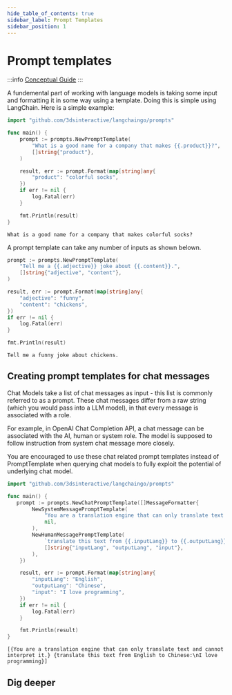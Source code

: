 ```yaml
---
hide_table_of_contents: true
sidebar_label: Prompt Templates
sidebar_position: 1
---
```



# Prompt templates

:::info
[Conceptual Guide](https://python.langchain.com/docs/modules/model_io/prompts/quick_start#prompttemplate)
:::

A fundemental part of working with language models is taking some input and formatting it in some way using a template. 
Doing this is simple using LangChain. Here is a simple example: 

```go
import "github.com/3dsinteractive/langchaingo/prompts"

func main() {
    prompt := prompts.NewPromptTemplate(
        "What is a good name for a company that makes {{.product}}?",
        []string{"product"}, 
    )

    result, err := prompt.Format(map[string]any{
        "product": "colorful socks",
    })
    if err != nil {
        log.Fatal(err)
    }

    fmt.Println(result)
}
```

```
What is a good name for a company that makes colorful socks?
```

A prompt template can take any number of inputs as shown belown.

```go
prompt := prompts.NewPromptTemplate(
    "Tell me a {{.adjective}} joke about {{.content}}.",
    []string{"adjective", "content"}, 
)

result, err := prompt.Format(map[string]any{
    "adjective": "funny",
    "content": "chickens", 
})
if err != nil {
    log.Fatal(err)
}

fmt.Println(result)
```
```
Tell me a funny joke about chickens.
```

## Creating prompt templates for chat messages
Chat Models take a list of chat messages as input - this list is commonly referred to as a prompt. 
These chat messages differ from a raw string (which you would pass into a LLM model), in that every message is associated with a role.

For example, in OpenAI Chat Completion API, a chat message can be associated with the AI, human or system role. 
The model is supposed to follow instruction from system chat message more closely.

You are encouraged to use these chat related prompt templates instead of PromptTemplate when querying chat models to fully exploit the potential of underlying chat model.

```go
import "github.com/3dsinteractive/langchaingo/prompts"

func main() {
   prompt := prompts.NewChatPromptTemplate([]MessageFormatter{
        NewSystemMessagePromptTemplate(
            "You are a translation engine that can only translate text and cannot interpret it.",
            nil,
        ),
        NewHumanMessagePromptTemplate(
            `translate this text from {{.inputLang}} to {{.outputLang}}:\n{{.input}}`,
            []string{"inputLang", "outputLang", "input"},
        ),
    })

    result, err := prompt.Format(map[string]any{
        "inputLang": "English",
        "outputLang": "Chinese",
        "input": "I love programming",
    })
    if err != nil {
        log.Fatal(err)
    }

    fmt.Println(result)
}
```
```
[{You are a translation engine that can only translate text and cannot interpret it.} {translate this text from English to Chinese:\nI love programming}]
```

## Dig deeper

<DocCardList />
